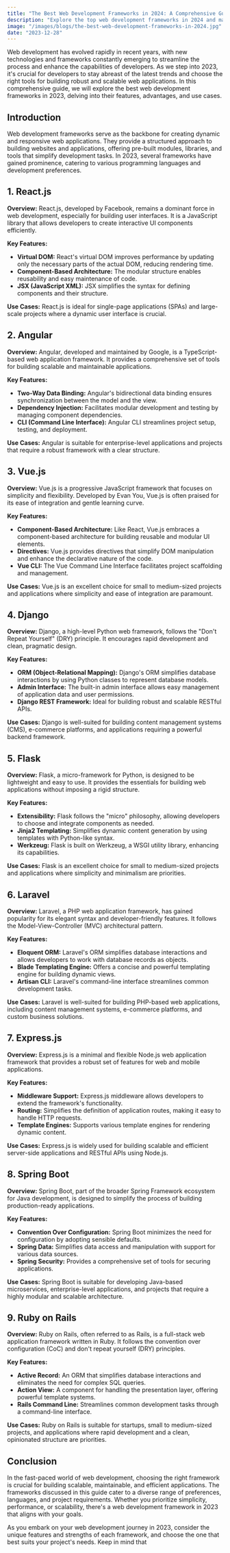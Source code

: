 ```yaml
---
title: "The Best Web Development Frameworks in 2024: A Comprehensive Guide"
description: "Explore the top web development frameworks in 2024 and make informed decisions for your projects."
image: "/images/blogs/the-best-web-development-frameworks-in-2024.jpg"
date: "2023-12-28"
---
```


Web development has evolved rapidly in recent years, with new technologies and frameworks constantly emerging to streamline the process and enhance the capabilities of developers. As we step into 2023, it's crucial for developers to stay abreast of the latest trends and choose the right tools for building robust and scalable web applications. In this comprehensive guide, we will explore the best web development frameworks in 2023, delving into their features, advantages, and use cases.

## Introduction

Web development frameworks serve as the backbone for creating dynamic and responsive web applications. They provide a structured approach to building websites and applications, offering pre-built modules, libraries, and tools that simplify development tasks. In 2023, several frameworks have gained prominence, catering to various programming languages and development preferences.

## 1. React.js

**Overview:**
React.js, developed by Facebook, remains a dominant force in web development, especially for building user interfaces. It is a JavaScript library that allows developers to create interactive UI components efficiently.

**Key Features:**

- **Virtual DOM:** React's virtual DOM improves performance by updating only the necessary parts of the actual DOM, reducing rendering time.
- **Component-Based Architecture:** The modular structure enables reusability and easy maintenance of code.
- **JSX (JavaScript XML):** JSX simplifies the syntax for defining components and their structure.

**Use Cases:**
React.js is ideal for single-page applications (SPAs) and large-scale projects where a dynamic user interface is crucial.

## 2. Angular

**Overview:**
Angular, developed and maintained by Google, is a TypeScript-based web application framework. It provides a comprehensive set of tools for building scalable and maintainable applications.

**Key Features:**

- **Two-Way Data Binding:** Angular's bidirectional data binding ensures synchronization between the model and the view.
- **Dependency Injection:** Facilitates modular development and testing by managing component dependencies.
- **CLI (Command Line Interface):** Angular CLI streamlines project setup, testing, and deployment.

**Use Cases:**
Angular is suitable for enterprise-level applications and projects that require a robust framework with a clear structure.

## 3. Vue.js

**Overview:**
Vue.js is a progressive JavaScript framework that focuses on simplicity and flexibility. Developed by Evan You, Vue.js is often praised for its ease of integration and gentle learning curve.

**Key Features:**

- **Component-Based Architecture:** Like React, Vue.js embraces a component-based architecture for building reusable and modular UI elements.
- **Directives:** Vue.js provides directives that simplify DOM manipulation and enhance the declarative nature of the code.
- **Vue CLI:** The Vue Command Line Interface facilitates project scaffolding and management.

**Use Cases:**
Vue.js is an excellent choice for small to medium-sized projects and applications where simplicity and ease of integration are paramount.

## 4. Django

**Overview:**
Django, a high-level Python web framework, follows the "Don't Repeat Yourself" (DRY) principle. It encourages rapid development and clean, pragmatic design.

**Key Features:**

- **ORM (Object-Relational Mapping):** Django's ORM simplifies database interactions by using Python classes to represent database models.
- **Admin Interface:** The built-in admin interface allows easy management of application data and user permissions.
- **Django REST Framework:** Ideal for building robust and scalable RESTful APIs.

**Use Cases:**
Django is well-suited for building content management systems (CMS), e-commerce platforms, and applications requiring a powerful backend framework.

## 5. Flask

**Overview:**
Flask, a micro-framework for Python, is designed to be lightweight and easy to use. It provides the essentials for building web applications without imposing a rigid structure.

**Key Features:**

- **Extensibility:** Flask follows the "micro" philosophy, allowing developers to choose and integrate components as needed.
- **Jinja2 Templating:** Simplifies dynamic content generation by using templates with Python-like syntax.
- **Werkzeug:** Flask is built on Werkzeug, a WSGI utility library, enhancing its capabilities.

**Use Cases:**
Flask is an excellent choice for small to medium-sized projects and applications where simplicity and minimalism are priorities.

## 6. Laravel

**Overview:**
Laravel, a PHP web application framework, has gained popularity for its elegant syntax and developer-friendly features. It follows the Model-View-Controller (MVC) architectural pattern.

**Key Features:**

- **Eloquent ORM:** Laravel's ORM simplifies database interactions and allows developers to work with database records as objects.
- **Blade Templating Engine:** Offers a concise and powerful templating engine for building dynamic views.
- **Artisan CLI:** Laravel's command-line interface streamlines common development tasks.

**Use Cases:**
Laravel is well-suited for building PHP-based web applications, including content management systems, e-commerce platforms, and custom business solutions.

## 7. Express.js

**Overview:**
Express.js is a minimal and flexible Node.js web application framework that provides a robust set of features for web and mobile applications.

**Key Features:**

- **Middleware Support:** Express.js middleware allows developers to extend the framework's functionality.
- **Routing:** Simplifies the definition of application routes, making it easy to handle HTTP requests.
- **Template Engines:** Supports various template engines for rendering dynamic content.

**Use Cases:**
Express.js is widely used for building scalable and efficient server-side applications and RESTful APIs using Node.js.

## 8. Spring Boot

**Overview:**
Spring Boot, part of the broader Spring Framework ecosystem for Java development, is designed to simplify the process of building production-ready applications.

**Key Features:**

- **Convention Over Configuration:** Spring Boot minimizes the need for configuration by adopting sensible defaults.
- **Spring Data:** Simplifies data access and manipulation with support for various data sources.
- **Spring Security:** Provides a comprehensive set of tools for securing applications.

**Use Cases:**
Spring Boot is suitable for developing Java-based microservices, enterprise-level applications, and projects that require a highly modular and scalable architecture.

## 9. Ruby on Rails

**Overview:**
Ruby on Rails, often referred to as Rails, is a full-stack web application framework written in Ruby. It follows the convention over configuration (CoC) and don't repeat yourself (DRY) principles.

**Key Features:**

- **Active Record:** An ORM that simplifies database interactions and eliminates the need for complex SQL queries.
- **Action View:** A component for handling the presentation layer, offering powerful template systems.
- **Rails Command Line:** Streamlines common development tasks through a command-line interface.

**Use Cases:**
Ruby on Rails is suitable for startups, small to medium-sized projects, and applications where rapid development and a clean, opinionated structure are priorities.

## Conclusion

In the fast-paced world of web development, choosing the right framework is crucial for building scalable, maintainable, and efficient applications. The frameworks discussed in this guide cater to a diverse range of preferences, languages, and project requirements. Whether you prioritize simplicity, performance, or scalability, there's a web development framework in 2023 that aligns with your goals.

As you embark on your web development journey in 2023, consider the unique features and strengths of each framework, and choose the one that best suits your project's needs. Keep in mind that
